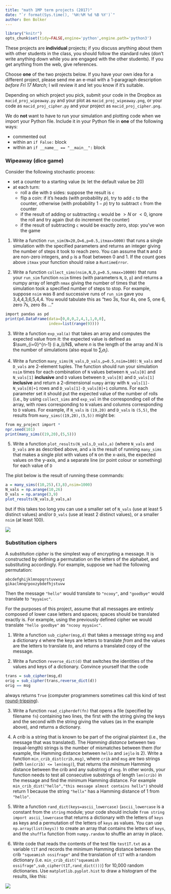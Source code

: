 ```yaml
---
title: "math 1MP term projects (2017)"
date: "`r format(Sys.time(), '%H:%M %d %B %Y')`"
author: Ben Bolker
---
```


```r
library("knitr")
opts_chunk$set(tidy=FALSE,engine='python',engine.path='python3')
```

These projects are **individual** projects; if you discuss anything about them with other students in the class, you should follow the standard rules (don't write anything down while you are engaged with the other students).  If you get anything from the web, give references.

Choose **one** of the two projects below. If you have your own idea for a different project, please send me an e-mail with a 1-paragraph description *before Fri 17 March*; I will review it and let you know if it's suitable.

Depending on which project you pick, submit your code in the Dropbox as `macid_proj_wipeaway.py` and your plot as `macid_proj_wipeaway.png`, or your code as `macid_proj_cipher.py` and your project as `macid_proj_cipher.png`.

We do **not** want to have to run your simulation and plotting code when we import your Python file. Include it in your Python file in **one** of the following ways:

- commented out
- within an `if False:` block
- within an `if __name__ == "__main__":` block


### Wipeaway (dice game)

Consider the following stochastic process:

- set a counter to a starting value (`N`: let the default value be 20)
- at each turn:
    - roll a die with `D` sides: suppose the result is `c`
	- flip a coin: if it's heads (with probability $p$), try to add `c` to the counter, otherwise (with probability $1-p$) try to subtract `c` from the counter
	- if the result of adding or subtracting `c` would be $>N$ or $<0$, ignore the roll and try again (but do increment the counter)
	- if the result of subtracting `c` would be exactly zero, stop: you've won the game

1. Write a function `run_sim(N=20,D=6,p=0.5,itmax=5000)` that runs a single simulation with the specified parameters and returns an integer giving the number of steps it took to reach zero. You can assume that `N` and `D` are non-zero integers, and `p` is a float between 0 and 1. If the count goes above `itmax` your function should raise a `RuntimeError`.

2. Write a function `collect_sims(nsim,N,D,p=0.5,nmax=10000)` that runs your `run_sim` function `nsim` times (with parameters `N`, `D`, `p`) and returns a numpy array of length `nmax` giving the number of times that the simulation took a specified number of steps to stop. For example, suppose `nsim` was 8 and successive runs of `run_sim` gave you 3,4,4,3,6,5,4,4. You would tabulate this as "two 3s, four 4s, one 5, one 6, zero 7s, zero 8s ... "
```r
import pandas as pd
print(pd.DataFrame(data=[0,0,0,2,4,1,1,0,0],
                   index=list(range(9))))
```

3. Write a function `exp_val(a)` that takes an array and computes the expected value from it: the expected value is defined as $\sum_{i=0}^{n-1} (i a_i)/N$, where $n$ is the length of the array and $N$ is the number of simulations (also equal to $\sum_i a_i$).

4. Write a function `many_sims(N_vals,D_vals,p=0.5,nsim=100)`: `N_vals` and `D_vals` are 2-element tuples. The function should run your simulation `nsim` times for each combination of `N` values between `N_vals[0]` and `N_vals[1]` **inclusive** and `D` values between `D_vals[0]` and `D_vals[1]` **inclusive**  and return a 2-dimensional `numpy` array with `N_vals[1]-N_vals[0]+1` rows and `D_vals[1]-D_vals[0]+1` columns. For each parameter set it should put the expected value of the number of rolls (i.e., by using `collect_sims` and `exp_val` in the corresponding cell of the array, with rows corresponding to `N` values and columns corresponding to `D` values. For example, if `N_vals` is `(19,20)` and `D_vals` is `(5,5)`, the results from `many_sims((19,20),(5,5))` might be:
```r
from my_project import *
npr.seed(101)
print(many_sims((19,20),(5,5)))
```

5. Write a function `plot_results(N_vals,D_vals,a)` (where `N_vals` and `D_vals` are as described above, and `a` is the result of running `many_sims` that makes a single plot with values of `N` on the x-axis, the expected values on the y-axis, and a separate line (or point colour or something) for each value of `D`

The plot below is the result of running these commands:

```r
a = many_sims((10,25),(3,8),nsim=1000)
N_vals = np.arange(10,26)
D_vals = np.arange(3,9)
plot_results(N_vals,D_vals,a)
```

but if this takes too long you can use a smaller set of `N_vals` (use at least 5 distinct values) and/or `D_vals` (use at least 2 distinct values), or a smaller `nsim` (at least 100).

![](manysims.png)

### Substitution ciphers

A *substitution cipher* is the simplest way of encrypting a message. It is constructed by defining a permutation on the letters of the alphabet, and substituting accordingly. For example, suppose we had the following permutation:
```
abcdefghijklmnopqrstuvwxyz
gikaclmnqrpoxzybdefhjstuvw
```
Then the message `"hello"` would translate to `"ncooy"`, and `"goodbye"` would translate to `"myyaivc"`.

For the purposes of this project, assume that all messages are entirely composed of lower case letters and spaces; spaces should be translated exactly is.  For example, using the previously defined cipher we would translate `"hello goodbye"` as `"ncooy myyaivc"`.

1. Write a function `sub_cipher(msg,d)` that takes a message string `msg` and a dictionary `d` where the keys are letters to translate *from* and the values are the letters to translate *to*, and returns a translated copy of the message.

2. Write a function `reverse_dict(d)` that switches the identities of the values and keys of a dictionary. Convince yourself that the code

```r
trans = sub_cipher(msg,d)
orig = sub_cipher(trans,reverse_dict(d))
orig == msg
```
always returns `True` (computer programmers sometimes call this kind of test [round-tripping](http://www.yourdictionary.com/round-tripping)).

3. Write a function `read_cipherdef(fn)` that opens a file (specified by filename `fn`) containing two lines, the first with the string giving the keys and the second with the string giving the values (as in the example above), and returns a dictionary.

4. A *crib* is a string that is known to be part of the original plaintext (i.e., the message that was translated). The *Hamming distance* between two (equal-length) strings is the number of mismatches between them (for example, the Hamming distance between `hello` and `iejlo` is 2). Write a function `min_crib_dist(crib,msg)`, where `crib` and `msg` are two strings (with `len(crib) <= len(msg)`), that returns the *minimum* Hamming distance between the crib and any substring of `msg`. In other words, your function needs to test all consecutive substrings of length `len(crib)` in the message and find the minimum Hamming distance.  For example `min_crib_dist("hello","this message almost contains hellx")` should return 1 because the string `"hellx"` has a Hamming distance of 1 from `"hello"`.

5. Write a function `rand_dict(keys=ascii_lowercase)` (`ascii_lowercase` is a constant from the `string` module; your code should include `from string import ascii_lowercase` that returns a dictionary with the letters of `keys` as keys and a permutation of the letters of `keys` as values. You can use `np.array(list(keys))` to create an array that contains the letters of `keys`, and the `shuffle` function from `numpy.random` to shuffle an array in place.

6. Write code that reads the contents of the test file `test1T.txt` as a variable `t1T` and records the minimum Hamming distance between the crib `"squeamish ossifrage"` and the translation of `t1T` with a random dictionary (i.e. `min_crib_dist("squeamish ossifrage",sub_cipher(t1T,rand_dict()))`) for 10,000 random dictionaries. Use `matplotlib.pyplot.hist` to draw a histogram of the results, like this:

![](cipher_hist.png)
